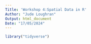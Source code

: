 ```yaml
---
Title: 'Workshop 4:Spatial Data in R'
Author: "Jude Loughran"
Output: html_document
Date: "17/05/2024"
---
```

```r
library("tidyverse")
```
